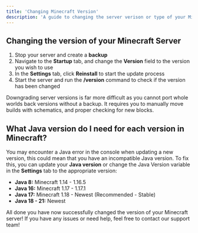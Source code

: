 ```yaml
---
title: 'Changing Minecraft Version'
description: 'A guide to changing the server verison or type of your Minecraft server. You have full control over the type and the version of your server that you can change that at any time!'
---
```


## Changing the version of your Minecraft Server

1. Stop your server and create a **backup**
2. Navigate to the **Startup** tab, and change the **Version** field to the version you wish to use
3. In the **Settings** tab, click **Reinstall** to start the update process
4. Start the server and run the **/version** command to check if the version has been changed

</Note>
  Downgrading server versions is far more difficult as you cannot port whole worlds back versions without a backup. It requires you to manually move builds with schematics, and proper checking for new blocks.
</Note>

## What Java version do I need for each version in Minecraft?

You may encounter a Java error in the console when updating a new version, this could mean that you have an incompatible Java version. To fix this, you can update your **Java version** or change the Java Version variable in the **Settings** tab to the appropriate version:
- **Java 8:** Minecraft 1.14 - 1.16.5
- **Java 16:** Minecraft 1.17 - 1.17.1
- **Java 17:** Minecraft 1.18 - Newest (Recommended - Stable)
- **Java 18 - 21:** Newest

All done you have now successfully changed the version of your Minecraft server! If you have any issues or need help, feel free to contact our support team!